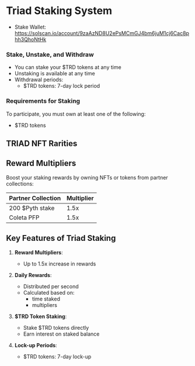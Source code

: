 
# Triad Staking System

- Stake Wallet: https://solscan.io/account/9zaAzND8U2ePsMCmGJ4bm6juM1cj6Cac8phh3QhoNtHk

### Stake, Unstake, and Withdraw

- You can stake your $TRD tokens at any time
- Unstaking is available at any time
- Withdrawal periods:
  - $TRD tokens: 7-day lock period

### Requirements for Staking

To participate, you must own at least one of the following:

- $TRD tokens

## TRIAD NFT Rarities

## Reward Multipliers

Boost your staking rewards by owning NFTs or tokens from partner collections:

| Partner Collection | Multiplier |
| ------------------ | ---------- |
| 200 $Pyth stake    | 1.5x       |
| Coleta PFP         | 1.5x       |

## Key Features of Triad Staking

1. **Reward Multipliers**:

   - Up to 1.5x increase in rewards

3. **Daily Rewards**:

   - Distributed per second
   - Calculated based on:
     - time staked
     - multipliers

4. **$TRD Token Staking**:

   - Stake $TRD tokens directly
   - Earn interest on staked balance

5. **Lock-up Periods**:
   - $TRD tokens: 7-day lock-up
